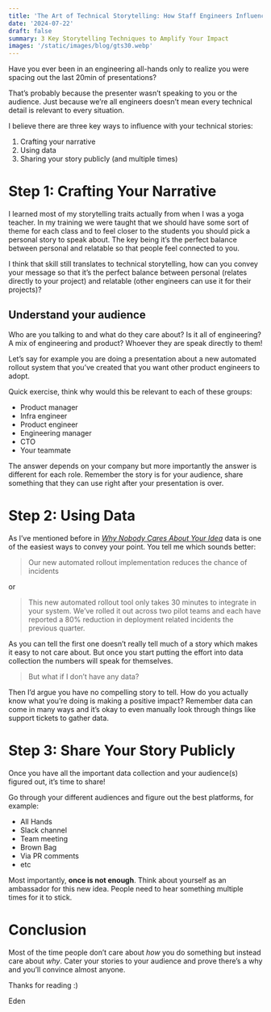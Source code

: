 ```yaml
---
title: 'The Art of Technical Storytelling: How Staff Engineers Influence Without Authority'
date: '2024-07-22'
draft: false
summary: 3 Key Storytelling Techniques to Amplify Your Impact
images: '/static/images/blog/gts30.webp'
---
```


Have you ever been in an engineering all-hands only to realize you were spacing out the last 20min of presentations?

That’s probably because the presenter wasn’t speaking to you or the audience. Just because we’re all engineers doesn’t mean every technical detail is relevant to every situation.

I believe there are three key ways to influence with your technical stories:

1. Crafting your narrative
2. Using data
3. Sharing your story publicly (and multiple times)

# Step 1: Crafting Your Narrative

I learned most of my storytelling traits actually from when I was a yoga teacher. In my training we were taught that we should have some sort of theme for each class and to feel closer to the students you should pick a personal story to speak about. The key being it’s the perfect balance between personal and relatable so that people feel connected to you.

I think that skill still translates to technical storytelling, how can you convey your message so that it’s the perfect balance between personal (relates directly to your project) and relatable (other engineers can use it for their projects)?

## Understand your audience

Who are you talking to and what do they care about? Is it all of engineering? A mix of engineering and product? Whoever they are speak directly to them!

Let’s say for example you are doing a presentation about a new automated rollout system that you’ve created that you want other product engineers to adopt.

Quick exercise, think why would this be relevant to each of these groups:

- Product manager
- Infra engineer
- Product engineer
- Engineering manager
- CTO
- Your teammate

The answer depends on your company but more importantly the answer is different for each role. Remember the story is for your audience, share something that they can use right after your presentation is over.

# Step 2: Using Data

As I’ve mentioned before in _[Why Nobody Cares About Your Idea](https://newsletter.gettostaff.com/i/141086286/data-data-data)_ data is one of the easiest ways to convey your point. You tell me which sounds better:

> Our new automated rollout implementation reduces the chance of incidents

or

> This new automated rollout tool only takes 30 minutes to integrate in your system. We’ve rolled it out across two pilot teams and each have reported a 80% reduction in deployment related incidents the previous quarter.

As you can tell the first one doesn’t really tell much of a story which makes it easy to not care about. But once you start putting the effort into data collection the numbers will speak for themselves.


> But what if I don’t have any data?

Then I’d argue you have no compelling story to tell. How do you actually know what you’re doing is making a positive impact? Remember data can come in many ways and it’s okay to even manually look through things like support tickets to gather data.

# Step 3: Share Your Story Publicly

Once you have all the important data collection and your audience(s) figured out, it’s time to share!

Go through your different audiences and figure out the best platforms, for example:

- All Hands
- Slack channel
- Team meeting
- Brown Bag
- Via PR comments
- etc

Most importantly, **once is not enough**. Think about yourself as an ambassador for this new idea. People need to hear something multiple times for it to stick.

# Conclusion

Most of the time people don’t care about _how_ you do something but instead care about _why_. Cater your stories to your audience and prove there’s a why and you’ll convince almost anyone.

Thanks for reading :)

Eden